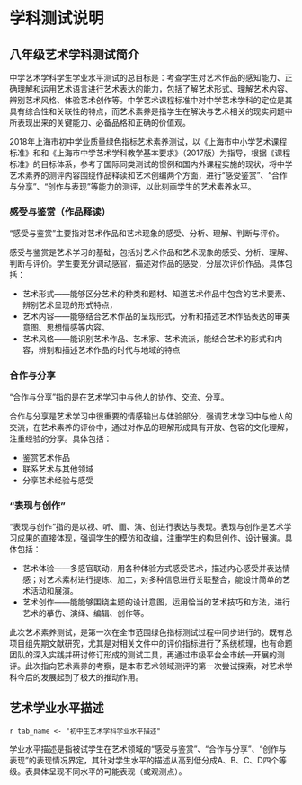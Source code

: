 <!-- chapter description -->
\mytext

# 学科测试说明

## 八年级艺术学科测试简介

中学艺术学科学生学业水平测试的总目标是：考查学生对艺术作品的感知能力、正确理解和运用艺术语言进行艺术表达的能力，包括了解艺术形式、理解艺术内容、辨别艺术风格、体验艺术创作等。中学艺术课程标准中对中学艺术学科的定位是其具有综合性和关联性的特点，而艺术素养是指学生在解决与艺术相关的现实问题中所表现出来的关键能力、必备品格和正确的价值观。

2018年上海市初中学业质量绿色指标艺术素养测试，以《上海市中小学艺术课程标准》和和《上海市中学艺术学科教学基本要求》（2017版）为指导，根据《课程标准》的目标体系，参考了国际同类测试的惯例和国内外课程实施的现状，将中学艺术素养的测评内容围绕作品释读和艺术创编两个方面，进行“感受鉴赏”、“合作与分享”、“创作与表现”等能力的测评，以此刻画学生的艺术素养水平。

### 感受与鉴赏（作品释读）

“感受与鉴赏”主要指对艺术作品和艺术现象的感受、分析、理解、判断与评价。

感受与鉴赏是艺术学习的基础，包括对艺术作品和艺术现象的感受、分析、理解、判断与评价。学生要充分调动感官，描述对作品的感受，分层次评价作品。具体包括：

- 艺术形式——能够区分艺术的种类和题材、知道艺术作品中包含的艺术要素、辨别艺术呈现的形式特点，
- 艺术内容——能够结合艺术作品的呈现形式，分析和描述艺术作品表达的审美意图、思想情感等内容。
- 艺术风格——能识别艺术作品、艺术家、艺术流派，能结合艺术的形式和内容，辨别和描述艺术作品的时代与地域的特点

### 合作与分享

“合作与分享”指的是在艺术学习中与他人的协作、交流、分享。

合作与分享是艺术学习中很重要的情感输出与体验部分，强调艺术学习中与他人的交流，在艺术素养的评价中，通过对作品的理解形成具有开放、包容的文化理解，注重经验的分享。具体包括：

- 鉴赏艺术作品
- 联系艺术与其他领域
- 分享艺术经验与感受

### “表现与创作”

“表现与创作”指的是以视、听、画、演、创进行表达与表现。表现与创作是艺术学习成果的直接体现，强调学生的模仿和改编，注重学生的构思创作、设计展演。具体包括：

- 艺术体验——多感官联动，用各种体验方式感受艺术，描述内心感受并表达情感；对艺术素材进行提炼、加工，对多种信息进行关联整合，能设计简单的艺术活动和展演。
- 艺术创作——能能够围绕主题的设计意图，运用恰当的艺术技巧和方法，进行艺术的摹仿、演绎、编辑、创作等。

此次艺术素养测试，是第一次在全市范围绿色指标测试过程中同步进行的。既有总项目组先期文献研究，尤其是对相关文件中的评价指标进行了系统梳理，也有命题团队的深入实践并研讨修订形成的测试工具，再通过市级平台全市统一开展的测评。此次指向艺术素养的考察，是本市艺术领域测评的第一次尝试探索，对艺术学科今后的发展起到了极大的推动作用。

\clearpage

## 艺术学业水平描述

`r tab_name <- "初中生艺术学科学业水平描述" `

学业水平描述是指被试学生在艺术领域的“感受与鉴赏”、“合作与分享”、“创作与表现”的表现情况界定，其针对学生水平的描述从高到低分成A、B、C、D四个等级。表\ref{tab: `r tab_name`}具体呈现不同水平的可能表现（或观测点）。

\begin{itshape}
\mytable
\begin{longtable}{|c|c|p{12cm}|}
\caption{`r tab_name`} \label{tab: `r tab_name`} \\  

\hline
能力维度	& 水平 &	水平描述 \\ \hline
\multirow{23}{*}{\makecell{感受与鉴赏}} &	\multirow{8}{*}{A}	 & $\star$	能准确感受并体会音乐、舞蹈、戏剧等表演艺术的表现形式 \\ \cline{3-3}
 & & $\star$	能准确感受并体会绘画、雕塑、设计等造型艺术的表现形式 \\ \cline{3-3}
 & & $\star$  能感受并分析作品中艺术要素的表现意义 \\ \cline{3-3}
 & & $\star$ 能知道并说明音乐的种类和体裁，如声乐、器乐及其下属体裁等 \\ \cline{3-3}
 & & $\star$ 能知道并说明美术的种类和体裁，如绘画、雕塑、建筑、书法、工艺、设计及其下属体裁等 \\ \cline{3-3}
 & & $\star$ 能准确感受舞蹈、戏曲表达的人物情感 \\ \cline{3-3}
 & & $\star$ 能准确体会不同时期音乐、美术作品的艺术特色，并了解作品中蕴含的时代发展特点 \\ \cline{3-3}
 & & $\star$ 能知道并了解不同门类具有代表性的艺术家及其艺术经历 \\ \cline{2-3}
 &	\multirow{8}{*}{B} & $\star$	能感受并适当体会音乐、舞蹈、戏剧等表演艺术的表现形式 \\ \cline{3-3}
 & & $\star$ 能感受并适当体会绘画、雕塑、设计等造型艺术的表现形式  \\ \cline{3-3}
 & & $\star$ 能感受作并适当分析品中艺术要素的表现意义  \\ \cline{3-3}
 & & $\star$ 能知道并适当说明音乐的种类和体裁，如声乐、器乐及其下属体裁等  \\ \cline{3-3}
 & & $\star$ 能知道并适当说明美术的种类和体裁，如绘画、雕塑、建筑、书法、工艺、设计及其下属体裁等  \\ \cline{3-3}
 & & $\star$ 能感受舞蹈、戏曲表达的人物情感  \\ \cline{3-3}
 & & $\star$ 能较为准确地体会不同时期音乐、美术作品的艺术特色，并了解作品中蕴含的时代发展特点  \\ \cline{3-3}
 & & $\star$ 能知道不同门类具有代表性的艺术家及其艺术经历  \\ \cline{2-3}
 &	\multirow{8}{*}{C} & $\star$	能知道音乐、舞蹈、戏剧等表演艺术的表现形式  \\ \cline{3-3}
 & & $\star$ 能知道体会绘画、雕塑、设计等造型艺术的表现形式  \\ \cline{3-3}
 & & $\star$ 能了解艺术要素的表现意义  \\ \cline{3-3}
 & & $\star$ 能知道音乐的种类和体裁，如声乐、知道器乐及其下属体裁等  \\ \cline{3-3}
 & & $\star$ 能知道美术的种类和体裁，如绘画、雕塑、建筑、书法、工艺、设计及其下属体裁等  \\ \cline{3-3}
 & & $\star$ 能初步感受舞蹈、戏曲表达的人物情感  \\ \cline{3-3}
 & & $\star$ 能基本知道不同时期音乐、美术作品的艺术特色  \\ \cline{3-3}
 & & $\star$ 基本了解不同门类具有代表性的艺术家及其艺术经历。  \\ \cline{2-3}
 &	\multirow{8}{*}{D} & $\star$	不知道音乐、舞蹈、戏剧等表演艺术的表现形式 \\ \cline{3-3}
 & & $\star$ 不知道体会绘画、雕塑、设计等造型艺术的表现形式 \\ \cline{3-3}
 & & $\star$ 不能了解艺术要素的表现意义 \\ \cline{3-3}
 & & $\star$ 不知道音乐的种类和体裁，如声乐、知道器乐及其下属体裁等 \\ \cline{3-3}
 & & $\star$ 不知道美术的种类和体裁，如绘画、雕塑、建筑、书法、工艺、设计及其下属体裁等 \\ \cline{3-3}
 & & $\star$ 不能初步感受舞蹈、戏曲表达的人物情感 \\ \cline{3-3}
 & & $\star$ 不知道不同时期音乐、美术作品的艺术特色 \\ \cline{1-3}

\multirow{12}{*}{合作与分享}	& \multirow{3}{*}{A}	& $\star$	能准确评价音乐、美术及其相关艺术作品的情感表达 \\ \cline{3-3}
 & & $\star$ 能主动并准确模仿音乐、美术及其相关艺术的表达手法,表现喜、怒、哀、乐等情感 \\ \cline{3-3}
 & & $\star$ 能主动并准确用各种形式表达对音乐、美术及其相关艺术作品的感受 \\ \cline{2-3}
 & \multirow{3}{*}{B}	& $\star$	能较准确评价音乐、美术及其相关艺术作品的情感表达 \\ \cline{3-3}
 & & $\star$ 能主动并较好模仿音乐、美术及其相关艺术的表达手法,表现喜、怒、哀、乐等情感 \\ \cline{3-3}
 & & $\star$ 能主动并较为准确用各种形式表达对音乐、美术及其相关艺术作品的感受 \\ \cline{2-3}
 & \multirow{3}{*}{C}	& $\star$	能评价音乐、美术及其相关艺术作品的情感表达 \\ \cline{3-3}
 & & $\star$ 能模仿音乐、美术及其相关艺术的表达手法,表现喜、怒、哀、乐等情感 \\ \cline{3-3}
 & & $\star$ 能基本准确用各种形式表现对音乐、美术及其相关艺术作品的感受 \\ \cline{2-3}
 & \multirow{3}{*}{D}	& $\star$	不能准确评价音乐、美术及其相关艺术作品的情感表达 \\ \cline{3-3}
 & & $\star$ 不能模仿音乐、美术及其相关艺术的表达手法,表现喜、怒、哀、乐等情感 \\ \cline{3-3}
 & & $\star$ 不能用各种形式表现对音乐、美术及其相关艺术作品的感受 \\ \cline{1-3}

\multirow{8}{*}{表现与创作}	& A	& $\star$ 能主动收集、筛选、提炼创作素材，并准确运用相关内容表现 \\ \cline{3-3}
 & & $\star$ 能积极主动借鉴艺术家的创意,进行艺术构思 \\ \cline{2-3}
 & B & $\star$	能主动收集、筛选、提炼创作素材，并运用相关内容表现 \\ \cline{3-3}
 & & $\star$ 能借鉴艺术家的创意,进行艺术构思 \\ \cline{2-3}
 & C & $\star$ 能运用所给素材，进行内容表现 \\ \cline{3-3}
 & & $\star$ 能尝试借鉴艺术家的创意,进行艺术构思 \\ \cline{2-3}
 & D & $\star$ 不能收集、筛选、提炼创作素材，并表现 \\ \cline{3-3}
 & & $\star$ 不能借鉴艺术家的创意,进行艺术构思 \\ \cline{1-3}

\end{longtable}
\end{itshape}

<!-- end of chapter description -->
